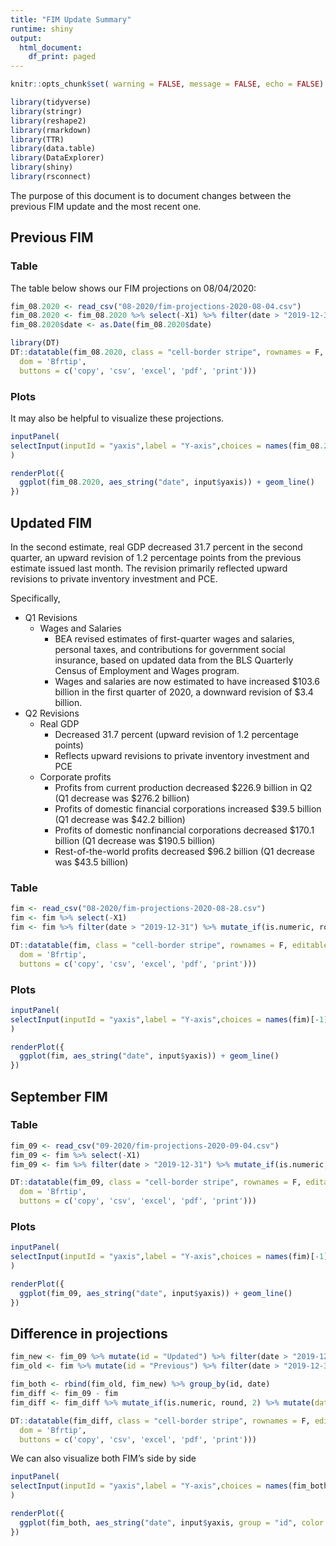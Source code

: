 ```yaml
---
title: "FIM Update Summary"
runtime: shiny
output:
  html_document:
    df_print: paged
---
```

```r
knitr::opts_chunk$set( warning = FALSE, message = FALSE, echo = FALSE)
```


```r
library(tidyverse)
library(stringr)
library(reshape2)
library(rmarkdown)
library(TTR)
library(data.table)
library(DataExplorer)
library(shiny)
library(rsconnect)
```

The purpose of this document is to document changes between the previous FIM update and the most recent one. 


## Previous FIM

### Table 


The table below shows our FIM projections on 08/04/2020:
```r
fim_08.2020 <- read_csv("08-2020/fim-projections-2020-08-04.csv") 
fim_08.2020 <- fim_08.2020 %>% select(-X1) %>% filter(date > "2019-12-31")  %>% mutate_if(is.numeric, round, 2)
fim_08.2020$date <- as.Date(fim_08.2020$date)

library(DT)
DT::datatable(fim_08.2020, class = "cell-border stripe", rownames = F, editable = TRUE, extensions = 'Buttons', options = list(
  dom = 'Bfrtip',
  buttons = c('copy', 'csv', 'excel', 'pdf', 'print')))
```


### Plots


It may also be helpful to visualize these projections. 
```r
inputPanel(
selectInput(inputId = "yaxis",label = "Y-axis",choices = names(fim_08.2020)[-1])
)

renderPlot({
  ggplot(fim_08.2020, aes_string("date", input$yaxis)) + geom_line() 
})
```

## Updated FIM

In the second estimate, real GDP decreased 31.7 percent in the second quarter, an upward revision of 1.2 percentage points from the previous estimate issued last month. The revision primarily reflected upward revisions to private inventory investment and PCE.

Specifically,

* Q1 Revisions
  + Wages and Salaries
    - BEA revised estimates of first-quarter wages and salaries, personal taxes, and contributions for government social insurance, based on updated data from the BLS Quarterly Census of Employment and Wages program. 
    - Wages and salaries are now estimated to have increased $103.6 billion in the first quarter of 2020, a downward revision of $3.4 billion. 
    
* Q2 Revisions
  + Real GDP
    - Decreased 31.7 percent (upward revision of 1.2 percentage points)
    - Reflects upward revisions to private inventory investment and PCE
  + Corporate profits
    - Profits from current production decreased $226.9 billion in Q2 (Q1 decrease was $276.2 billion)
    - Profits of domestic financial corporations increased $39.5 billion (Q1 decrease was $42.2 billion)
    - Profits of domestic nonfinancial corporations decreased $170.1 billion (Q1 decrease was $190.5 billion)
    - Rest-of-the-world profits decreased $96.2 billion (Q1 decrease was $43.5 billion)





\n 


### Table


```r
fim <- read_csv("08-2020/fim-projections-2020-08-28.csv") 
fim <- fim %>% select(-X1)
fim <- fim %>% filter(date > "2019-12-31") %>% mutate_if(is.numeric, round, 2)

DT::datatable(fim, class = "cell-border stripe", rownames = F, editable = TRUE, extensions = 'Buttons', options = list(
  dom = 'Bfrtip',
  buttons = c('copy', 'csv', 'excel', 'pdf', 'print')))
```


### Plots



```r
inputPanel(
selectInput(inputId = "yaxis",label = "Y-axis",choices = names(fim)[-1])
)

renderPlot({
  ggplot(fim, aes_string("date", input$yaxis)) + geom_line() 
})
```

## September FIM


### Table


```r
fim_09 <- read_csv("09-2020/fim-projections-2020-09-04.csv") 
fim_09 <- fim %>% select(-X1)
fim_09 <- fim %>% filter(date > "2019-12-31") %>% mutate_if(is.numeric, round, 2)

DT::datatable(fim_09, class = "cell-border stripe", rownames = F, editable = TRUE, extensions = 'Buttons', options = list(
  dom = 'Bfrtip',
  buttons = c('copy', 'csv', 'excel', 'pdf', 'print')))
```


### Plots



```r
inputPanel(
selectInput(inputId = "yaxis",label = "Y-axis",choices = names(fim)[-1])
)

renderPlot({
  ggplot(fim_09, aes_string("date", input$yaxis)) + geom_line() 
})
```



## Difference in projections





```r
fim_new <- fim_09 %>% mutate(id = "Updated") %>% filter(date > "2019-12-31") %>% mutate_if(is.numeric, round, 2)
fim_old <- fim %>% mutate(id = "Previous") %>% filter(date > "2019-12-31") %>% mutate_if(is.numeric, round, 2)

fim_both <- rbind(fim_old, fim_new) %>% group_by(id, date)
fim_diff <- fim_09 - fim 
fim_diff <- fim_diff %>% mutate_if(is.numeric, round, 2) %>% mutate(date = fim$date)

```

```r
DT::datatable(fim_diff, class = "cell-border stripe", rownames = F, editable = TRUE, extensions = 'Buttons', options = list(
  dom = 'Bfrtip',
  buttons = c('copy', 'csv', 'excel', 'pdf', 'print')))
```


We can also visualize both FIM's side by side


```r
inputPanel(
selectInput(inputId = "yaxis",label = "Y-axis",choices = names(fim_both)[-1])
)

renderPlot({
  ggplot(fim_both, aes_string("date", input$yaxis, group = "id", color = "id")) + geom_line() 
})
```


